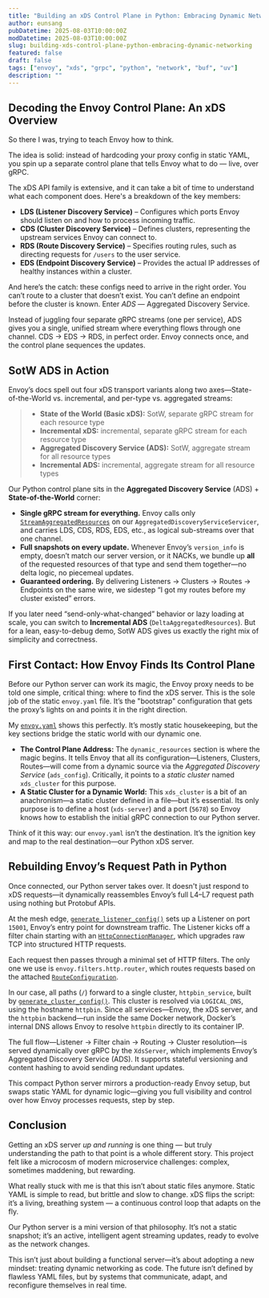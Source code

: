```yaml
---
title: "Building an xDS Control Plane in Python: Embracing Dynamic Networking"
author: eunsang
pubDatetime: 2025-08-03T10:00:00Z
modDatetime: 2025-08-03T10:00:00Z
slug: building-xds-control-plane-python-embracing-dynamic-networking
featured: false
draft: false
tags: ["envoy", "xds", "grpc", "python", "network", "buf", "uv"]
description: ""
--- 
```


## Decoding the Envoy Control Plane: An xDS Overview

So there I was, trying to teach Envoy how to think.

The idea is solid: instead of hardcoding your proxy config in static YAML, you spin up a separate control plane that tells Envoy what to do — live, over gRPC.

The xDS API family is extensive, and it can take a bit of time to understand what each component does. Here's a breakdown of the key members:

* **LDS (Listener Discovery Service)** – Configures which ports Envoy should listen on and how to process incoming traffic.
* **CDS (Cluster Discovery Service)** – Defines clusters, representing the upstream services Envoy can connect to.
* **RDS (Route Discovery Service)** – Specifies routing rules, such as directing requests for `/users` to the user service.
* **EDS (Endpoint Discovery Service)** – Provides the actual IP addresses of healthy instances within a cluster.

And here’s the catch: these configs need to arrive in the right order. You can’t route to a cluster that doesn’t exist. You can’t define an endpoint before the cluster is known. Enter *ADS* — Aggregated Discovery Service.

Instead of juggling four separate gRPC streams (one per service), ADS gives you a single, unified stream where everything flows through one channel. CDS → EDS → RDS, in perfect order. Envoy connects once, and the control plane sequences the updates.

## SotW ADS in Action

Envoy’s docs spell out four xDS transport variants along two axes—State-of-the-World vs. incremental, and per-type vs. aggregated streams:

> * **State of the World (Basic xDS):** SotW, separate gRPC stream for each resource type
> * **Incremental xDS:** incremental, separate gRPC stream for each resource type
> * **Aggregated Discovery Service (ADS):** SotW, aggregate stream for all resource types
> * **Incremental ADS:** incremental, aggregate stream for all resource types

Our Python control plane sits in the **Aggregated Discovery Service** (ADS) + **State-of-the-World** corner:

* **Single gRPC stream for everything.** Envoy calls only [`StreamAggregatedResources`](https://github.com/CynicDog/Envoy-xDS-server-in-python/blob/52925c42c187eeb6b657b7af0af2193b3111069e/xds_server.py#L231) on our `AggregatedDiscoveryServiceServicer`, and carries LDS, CDS, RDS, EDS, etc., as logical sub-streams over that one channel.
* **Full snapshots on every update.** Whenever Envoy’s `version_info` is empty, doesn’t match our server version, or it NACKs, we bundle up **all** of the requested resources of that type and send them together—no delta logic, no piecemeal updates.
* **Guaranteed ordering.** By delivering Listeners → Clusters → Routes → Endpoints on the same wire, we sidestep “I got my routes before my cluster existed” errors.

If you later need “send-only-what-changed” behavior or lazy loading at scale, you can switch to **Incremental ADS** (`DeltaAggregatedResources`). But for a lean, easy-to-debug demo, SotW ADS gives us exactly the right mix of simplicity and correctness.

## First Contact: How Envoy Finds Its Control Plane

Before our Python server can work its magic, the Envoy proxy needs to be told one simple, critical thing: where to find the xDS server. This is the sole job of the static `envoy.yaml` file. It’s the "bootstrap" configuration that gets the proxy’s lights on and points it in the right direction.

My [`envoy.yaml`](https://github.com/CynicDog/Envoy-xDS-server-in-python/blob/main/envoy.yaml) shows this perfectly. It’s mostly static housekeeping, but the key sections bridge the static world with our dynamic one.

* **The Control Plane Address:** The `dynamic_resources` section is where the magic begins. It tells Envoy that all its configuration—Listeners, Clusters, Routes—will come from a dynamic source via the *Aggregated Discovery Service* (`ads_config`). Critically, it points to a *static cluster* named `xds_cluster` for this purpose.
* **A Static Cluster for a Dynamic World:** This `xds_cluster` is a bit of an anachronism—a static cluster defined in a file—but it’s essential. Its only purpose is to define a host (`xds-server`) and a port (`5678`) so Envoy knows how to establish the initial gRPC connection to our Python server.

Think of it this way: our `envoy.yaml` isn’t the destination. It’s the ignition key and map to the real destination—our Python xDS server.

## Rebuilding Envoy’s Request Path in Python

Once connected, our Python server takes over. It doesn't just respond to xDS requests—it dynamically reassembles Envoy’s full L4–L7 request path using nothing but Protobuf APIs.

At the mesh edge, [`generate_listener_config()`](https://github.com/CynicDog/Envoy-xDS-server-in-python/blob/52925c42c187eeb6b657b7af0af2193b3111069e/xds_server.py#L75) sets up a Listener on port `15001`, Envoy’s entry point for downstream traffic. The Listener kicks off a filter chain starting with an [`HttpConnectionManager`](https://github.com/CynicDog/Envoy-xDS-server-in-python/blob/52925c42c187eeb6b657b7af0af2193b3111069e/xds_server.py#L113), which upgrades raw TCP into structured HTTP requests.

Each request then passes through a minimal set of HTTP filters. The only one we use is `envoy.filters.http.router`, which routes requests based on the attached [`RouteConfiguration`](https://github.com/CynicDog/Envoy-xDS-server-in-python/blob/52925c42c187eeb6b657b7af0af2193b3111069e/xds_server.py#L84).

In our case, all paths (`/`) forward to a single cluster, `httpbin_service`, built by [`generate_cluster_config()`](https://github.com/CynicDog/Envoy-xDS-server-in-python/blob/52925c42c187eeb6b657b7af0af2193b3111069e/xds_server.py#L164). This cluster is resolved via `LOGICAL_DNS`, using the hostname `httpbin`. Since all services—Envoy, the xDS server, and the `httpbin` backend—run inside the same Docker network, Docker’s internal DNS allows Envoy to resolve `httpbin` directly to its container IP.

The full flow—Listener → Filter chain → Routing → Cluster resolution—is served dynamically over gRPC by the `XdsServer`, which implements Envoy’s Aggregated Discovery Service (ADS). It supports stateful versioning and content hashing to avoid sending redundant updates.

This compact Python server mirrors a production-ready Envoy setup, but swaps static YAML for dynamic logic—giving you full visibility and control over how Envoy processes requests, step by step.

## Conclusion

Getting an xDS server *up and running* is one thing — but truly understanding the path to that point is a whole different story. This project felt like a microcosm of modern microservice challenges: complex, sometimes maddening, but rewarding.

What really stuck with me is that this isn’t about static files anymore. Static YAML is simple to read, but brittle and slow to change. xDS flips the script: it’s a living, breathing system — a continuous control loop that adapts on the fly.

Our Python server is a mini version of that philosophy. It’s not a static snapshot; it’s an active, intelligent agent streaming updates, ready to evolve as the network changes.

This isn’t just about building a functional server—it’s about adopting a new mindset: treating dynamic networking as code. The future isn’t defined by flawless YAML files, but by systems that communicate, adapt, and reconfigure themselves in real time.
